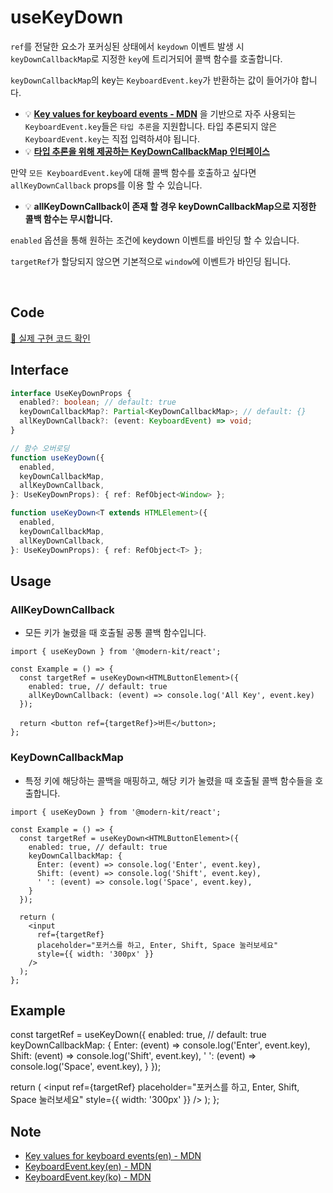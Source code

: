 
# useKeyDown

`ref`를 전달한 요소가 포커싱된 상태에서 `keydown` 이벤트 발생 시 `keyDownCallbackMap`로 지정한 `key`에 트리거되어 콜백 함수를 호출합니다.

`keyDownCallbackMap`의 key는 `KeyboardEvent.key`가 반환하는 값이 들어가야 합니다.
  - 💡 **[Key values for keyboard events - MDN](https://developer.mozilla.org/en-US/docs/Web/API/UI_Events/Keyboard_event_key_values)** 을 기반으로 자주 사용되는 `KeyboardEvent.key`들은 `타입 추론`을 지원합니다. 타입 추론되지 않은 `KeyboardEvent.key`는 직접 입력하셔야 됩니다.
  - 💡 **[타입 추론을 위해 제공하는 KeyDownCallbackMap 인터페이스](https://github.com/modern-agile-team/modern-kit/blob/main/packages/react/src/hooks/useKeyDown/keyDownCallbackMap.ts)**

만약 `모든 KeyboardEvent.key`에 대해 콜백 함수를 호출하고 싶다면 `allKeyDownCallback` props를 이용 할 수 있습니다.
  - 💡 **allKeyDownCallback이 존재 할 경우 keyDownCallbackMap으로 지정한 콜백 함수는 무시합니다.**

`enabled` 옵션을 통해 원하는 조건에 keydown 이벤트를 바인딩 할 수 있습니다.

`targetRef`가 할당되지 않으면 기본적으로 `window`에 이벤트가 바인딩 됩니다.


<br />

## Code
[🔗 실제 구현 코드 확인](https://github.com/modern-agile-team/modern-kit/blob/main/packages/react/src/hooks/useKeyDown/index.ts)

## Interface
```ts title="typescript"
interface UseKeyDownProps {
  enabled?: boolean; // default: true
  keyDownCallbackMap?: Partial<KeyDownCallbackMap>; // default: {}
  allKeyDownCallback?: (event: KeyboardEvent) => void;
}
```
```ts title="typescript"
// 함수 오버로딩
function useKeyDown({
  enabled,
  keyDownCallbackMap,
  allKeyDownCallback,
}: UseKeyDownProps): { ref: RefObject<Window> };

function useKeyDown<T extends HTMLElement>({
  enabled,
  keyDownCallbackMap,
  allKeyDownCallback,
}: UseKeyDownProps): { ref: RefObject<T> };
```

## Usage
### AllKeyDownCallback
-  모든 키가 눌렸을 때 호출될 공통 콜백 함수입니다.
```tsx title="typescript"
import { useKeyDown } from '@modern-kit/react';

const Example = () => {
  const targetRef = useKeyDown<HTMLButtonElement>({
    enabled: true, // default: true
    allKeyDownCallback: (event) => console.log('All Key', event.key)
  });

  return <button ref={targetRef}>버튼</button>;
};
```

### KeyDownCallbackMap
- 특정 키에 해당하는 콜백을 매핑하고, 해당 키가 눌렸을 때 호출될 콜백 함수들을 호출합니다.
```tsx title="typescript"
import { useKeyDown } from '@modern-kit/react';

const Example = () => {
  const targetRef = useKeyDown<HTMLButtonElement>({
    enabled: true, // default: true
    keyDownCallbackMap: {
      Enter: (event) => console.log('Enter', event.key), 
      Shift: (event) => console.log('Shift', event.key),
      ' ': (event) => console.log('Space', event.key),
    }
  });

  return (
    <input 
      ref={targetRef} 
      placeholder="포커스를 하고, Enter, Shift, Space 눌러보세요" 
      style={{ width: '300px' }} 
    />
  );
};
```

## Example
  const targetRef = useKeyDown({
    enabled: true, // default: true
    keyDownCallbackMap: {
      Enter: (event) => console.log('Enter', event.key), 
      Shift: (event) => console.log('Shift', event.key),
      ' ': (event) => console.log('Space', event.key),
    }
  });

  return (
    <input 
      ref={targetRef} 
      placeholder="포커스를 하고, Enter, Shift, Space 눌러보세요" 
      style={{ width: '300px' }} 
    />
  );
};

<Example />


## Note
- [Key values for keyboard events(en) - MDN](https://developer.mozilla.org/en-US/docs/Web/API/UI_Events/Keyboard_event_key_values)
- [KeyboardEvent.key(en) - MDN](https://developer.mozilla.org/en-US/docs/Web/API/KeyboardEvent/key)
- [KeyboardEvent.key(ko) - MDN](https://developer.mozilla.org/ko/docs/Web/API/KeyboardEvent/key)